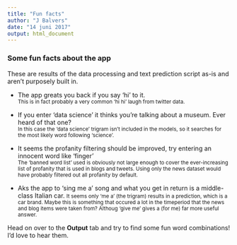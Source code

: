 ---
title: "Fun facts"
author: "J Balvers"
date: "14 juni 2017"
output: html_document
---

### Some fun facts about the app

These are results of the data processing and text prediction script as-is and aren't purposely built in.


* The app greats you back if you say 'hi' to it.  
<small>This is in fact probably a very common 'hi hi' laugh from twitter data.</small>

* If you enter 'data science' it thinks you're talking about a museum. Ever heard of that one?  
<small>In this case the 'data science' trigram isn't included in the models, so it searches for the most likely word following 'science'.</small>

* It seems the profanity filtering should be improved, try entering an innocent word like 'finger'  
<small>The 'banned word list' used is obviously not large enough to cover the ever-increasing list of profanity that is used in blogs and tweets. Using only the news dataset would have probably filtered out all profanity by default.</small>

* Aks the app to 'sing me a' song and what you get in return is a middle-class Italian car.
<small>It seems only 'me a' (the trigram) results in a prediction, which is a car brand. Maybe this is something that occured a lot in the timeperiod that the news and blog items were taken from? Althoug 'give me' gives a (for me) far more useful answer.</small>

Head on over to the **Output** tab and try to find some fun word combinations! I'd love to hear them.